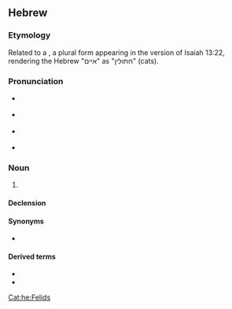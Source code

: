 ==Hebrew==

===Etymology===
Related to a {{cog|tmr|חתולין}}, a plural form appearing in the {{w|Targum Jonathan}} version of Isaiah 13:22, rendering the Hebrew "איים" as "חתולין" (cats).

===Pronunciation===
* {{a|IL}} {{IPA|he|/χaˈtul/}}
* {{a|Ashkenazi}} {{IPA|he|/xɔˈsojl/}}
* {{a|Sephardi}} {{IPA|he|/ħaˈtul/}}
* {{a|Yemenite Hebrew}} {{IPA|he|/ħɔˈθøːl/}}

===Noun===
{{he-noun|g=m|tr=khatúl|wv=חָתוּל|f=חֲתוּלָה|cons=חֲתוּל|pl=חֲתוּלִים}}
# {{l|en|cat}}

====Declension====
{{he-decl|ms|חָתוּל|חֲתוּל־|mp|חֲתוּלִים|fs|חֲתוּלָה|חֲתוּלַת־|fp|חֲתוּלוֹת}}

====Synonyms====
* {{sense|cat}} {{l|he|שונרא|tr=shunrá}} {{qualifier|rare}}

====Derived terms====
* {{l|he|חֲתַלְתּוּל}}
* {{l|he|חָתוּל נְמֵרִי|tr=khatúl n'merí}}
[[Cat:he:Felids]]
